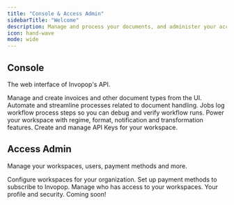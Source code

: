 ```yaml
---
title: "Console & Access Admin"
sidebarTitle: "Welcome"
description: Manage and process your documents, and administer your account and workspaces.
icon: hand-wave
mode: wide
---
```


## Console
The web interface of Invopop's API.

<Columns cols="3">

<Card title="Documents" icon="file" href="/guides/features/workflows">
	Manage and create invoices and other document types from the UI.
</Card>

<Card title="Workflows" icon="tag" href="/guides/features/workflows">
	Automate and streamline processes related to document handling.
</Card>

<Card title="Jobs" icon="check-double" href="/guides/features/workflows">
	Jobs log workflow process steps so you can debug and verify workflow runs.
</Card>

<Card title="Apps" icon="app-store" href="/guides/features/workflows">
	Power your workspace with regime, format, notification and transformation features.
</Card>

<Card title="API Keys" icon="key" href="/guides/features/workflows">
	Create and manage API Keys for your workspace.
</Card>
</Columns>



## Access Admin
Manage your workspaces, users, payment methods and more.


<Columns cols="3">

<Card title="Workspaces" icon="sidebar" href="/guides/features/workflows">
	Configure workspaces for your organization.
</Card>

<Card title="Billing" icon="tag" href="/guides/features/workflows">
	Set up payment methods to subscribe to Invopop.
</Card>

<Card title="Members" icon="users" href="/guides/features/workflows">
	Manage who has access to your workspaces.
</Card>

<Card title="Account" icon="user" href="/guides/features/workflows">
	Your profile and security.
</Card>

<Card title="Apps" icon="browser">
	Coming soon!
</Card>

</Columns>